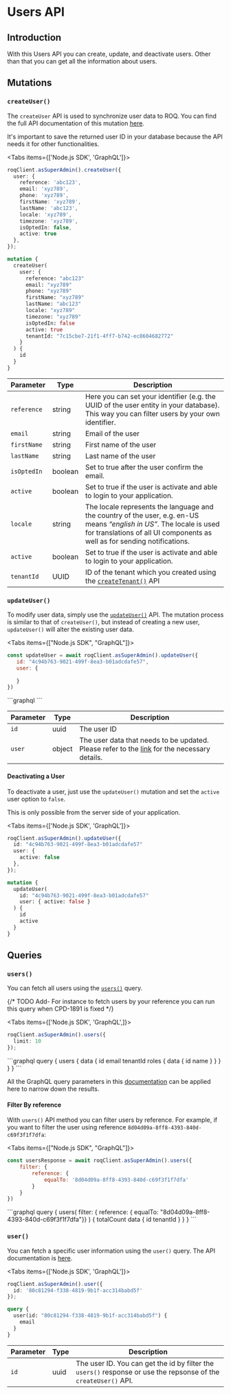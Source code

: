 
# Users API

## Introduction

With this Users API you can create, update, and deactivate users. Other than that you can get all the information about users.

## Mutations

### `createUser()`

The `createUser` API is used to synchronize user data to ROQ. You can find the full API documentation of this mutation [here](https://jupiter-pp.roq-platform.com/docs/#mutation-createUser).

<Callout emoji="💡">
It's important to save the returned user ID in your database because the API needs it for other functionalities.
</Callout>

<Tabs items={['Node.js SDK', 'GraphQL']}>
<Tab>
```ts
roqClient.asSuperAdmin().createUser({
  user: {
    reference: 'abc123',
    email: 'xyz789',
    phone: 'xyz789',
    firstName: 'xyz789',
    lastName: 'abc123',
    locale: 'xyz789',
    timezone: 'xyz789',
    isOptedIn: false,
    active: true
  },
});
```
</Tab>
<Tab>

```graphql
mutation {
  createUser(
    user: {
      reference: "abc123"
      email: "xyz789"
      phone: "xyz789"
      firstName: "xyz789"
      lastName: "abc123"
      locale: "xyz789"
      timezone: "xyz789"
      isOptedIn: false
      active: true
      tenantId: "7c15cbe7-21f1-4ff7-b742-ec8604682772"
    }
  ) {
    id
  }
}
```

</Tab>
</Tabs>

| Parameter   | Type    | Description   |
| ----------- | ------- | ------------- |
| `reference` | string  | Here you can set your identifier (e.g. the UUID of the user entity in your database). This way you can filter users by your own identifier. |
| `email`     | string  | Email of the user                        |
| `firstName` | string  | First name of the user  |
| `lastName`  | string  | Last name of the user  |
| `isOptedIn` | boolean | Set to true after the user confirm the email.|
| `active`    | boolean | Set to true if the user is activate and able to login to your application.  |
| `locale`    | string  | The locale represents the language and the country of the user, e.g. en-US means _“english in US”_. The locale is used for translations of all UI components as well as for sending notifications. |
| `active`    | boolean | Set to true if the user is activate and able to login to your application.  |
| `tenantId`  | UUID    | ID of the tenant which you created using the [`createTenant()`](/multi-tenancy/api#createtenant) API  |

### `updateUser()`

To modify user data, simply use the [`updateUser()`](https://jupiter-pp.roq-platform.com/docs/#mutation-updateUser) API. The mutation process is similar to that of `createUser()`, but instead of creating a new user, `updateUser()` will alter the existing user data.

<Tabs items={["Node.js SDK", "GraphQL"]}>
<Tab>
```js
const updateUser = await roqClient.asSuperAdmin().updateUser({
   id: "4c94b763-9021-499f-8ea3-b01adcdafe57",
   user: {
       
   }
})
```
</Tab>
<Tab>
```graphql
```
</Tab>
</Tabs>

| Parameter   | Type    | Description   |
| ----------- | ------- | ------------- |
| `id`        | uuid    | The user ID   |
| `user`      | object  | The user data that needs to be updated. Please refer to the [link](https://jupiter-pp.roq-platform.com/docs/#definition-UserUpdateDto) for the necessary details. |


#### Deactivating a User

To deactivate a user, just use the `updateUser()` mutation and set the `active` user option to `false`.

<Callout type="info" emoji="ℹ️">
This is only possible from the server side of your application.
</Callout>

<Tabs items={['Node.js SDK', 'GraphQL']}>
<Tab>
```ts
roqClient.asSuperAdmin().updateUser({
  id: "4c94b763-9021-499f-8ea3-b01adcdafe57"
  user: {
    active: false
  },
});
```
</Tab>
<Tab>

```graphql
mutation {
  updateUser(
    id: "4c94b763-9021-499f-8ea3-b01adcdafe57"
    user: { active: false }
  ) {
    id
    active
  }
}
```

</Tab>
</Tabs>


## Queries

### `users()`

You can fetch all users using the [`users()`](https://jupiter-pp.roq-platform.com/docs/#query-users) query.

{/* TODO Add-  For instance to fetch users by your reference you can run this query when CPD-1891 is fixed */}

<Tabs items={['Node.js SDK', 'GraphQL',]}>
<Tab>
```ts
roqClient.asSuperAdmin().users({
  limit: 10
});
  ```
</Tab>
<Tab>
```graphql
query {
  users {
    data {
      id
      email
      tenantId
      roles {
        data {
          id
          name
        }
      }
    }
  }
}
```
</Tab>
</Tabs>

All the GraphQL query parameters in this [documentation](/development-guides/graphql-basics-api) can be applied here to narrow down the results.

#### Filter By reference

With `users()` API method you can filter users by reference. For example, if you want to filter the user using reference `8d04d09a-8ff8-4393-840d-c69f3f1f7dfa`:

<Tabs items={["Node.js SDK", "GraphQL"]}>
<Tab>
```js
const usersResponse = await roqClient.asSuperAdmin().users({
	filter: {
		reference: {
			equalTo: '8d04d09a-8ff8-4393-840d-c69f3f1f7dfa'
		}
	}
})
```
</Tab>
<Tab>
```graphql
query {
  users(
    filter: { reference: { 
      equalTo: "8d04d09a-8ff8-4393-840d-c69f3f1f7dfa"}}
  ) {
    totalCount
    data {
      id
      tenantId
    }
  }
}
```
</Tab>
</Tabs>

### `user()`

You can fetch a specific user information using the `user()` query. The API documentation is [here](https://jupiter-pp.roq-platform.com/docs/#query-user).

<Tabs items={['Node.js SDK', 'GraphQL']}>
<Tab>
```ts
roqClient.asSuperAdmin().user({ 
  id: '80c81294-f338-4819-9b1f-acc314babd5f' 
});
```
</Tab>
<Tab>

```graphql
query {
  user(id: "80c81294-f338-4819-9b1f-acc314babd5f") {
    email
  }
}
```

</Tab>
</Tabs>

| Parameter   | Type    | Description  |
| ----------- | ------- | ------------ |
| `id`        | uuid    | The user ID. You can get the id by filter the `users()` response or use the repsonse of the `createUser()` API. |